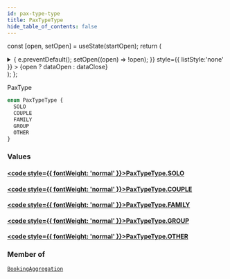 ```yaml
---
id: pax-type-type
title: PaxTypeType
hide_table_of_contents: false
---
```






const [open, setOpen] = useState(startOpen);
return (
<details {...(open ? { open: true } : {})} className="details" style={{ border:'none', boxShadow:'none', background:'var(--ifm-background-color)' }}>
<summary
onClick={(e) => {
e.preventDefault();
setOpen((open) => !open);
}}
style={{ listStyle:'none' }} >
{open ? dataOpen : dataClose}
</summary>
{open && children}
</details>
);
};

PaxType

```graphql
enum PaxTypeType {
  SOLO
  COUPLE
  FAMILY
  GROUP
  OTHER
}
```

### Values

#### [<code style={{ fontWeight: 'normal' }}>PaxTypeType.<b>SOLO</b></code>](#)

>

#### [<code style={{ fontWeight: 'normal' }}>PaxTypeType.<b>COUPLE</b></code>](#)

>

#### [<code style={{ fontWeight: 'normal' }}>PaxTypeType.<b>FAMILY</b></code>](#)

>

#### [<code style={{ fontWeight: 'normal' }}>PaxTypeType.<b>GROUP</b></code>](#)

>

#### [<code style={{ fontWeight: 'normal' }}>PaxTypeType.<b>OTHER</b></code>](#)

>

### Member of

[`BookingAggregation`](/api/objects/booking-aggregation) <Badge class="badge badge--secondary" text="object"/>
